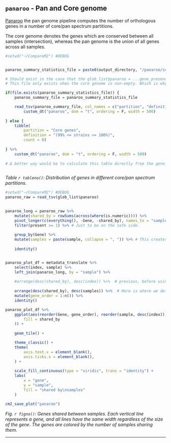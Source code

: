 


## `panaroo` - Pan and Core genome

[Panaroo](https://gtonkinhill.github.io/panaroo/#/) the pan genome pipeline computes the number of orthologous genes in a number of core/pan spectrum partitions.

The core genome denotes the genes which are conserved between all samples (intersection), whereas the pan genome is the union of all genes across all samples.

```r


#setwd("~/CompareM2") #DEBUG


panaroo_summary_statistics_file = paste0(output_directory, "/panaroo/summary_statistics.txt")

# Should exist in the case that the glob_list$panaroo = ...gene_presence_absence.Rtab file exists.
# This file only exists when the core genome is non-empty. Which is why we need an if-statement to check.

if(file.exists(panaroo_summary_statistics_file)) {
    panaroo_summary_file = panaroo_summary_statistics_file

    read_tsv(panaroo_summary_file, col_names = c("partition", "definition", "count")) %>% 
        custom_dt("panaroo", dom = "t", ordering = F, width = 500)
        
} else {
    tibble(
        partition = "Core genes", 
        definition = "(99% <= strains <= 100%)", 
        count = 0)
    
} %>%
    custom_dt("panaroo", dom = "t", ordering = F, width = 500)
    
# A better way would be to calculate this table directly from the gene_presence_absence.Rtab file that is used in the next section. But that would require time.



```

*Table `r tableno()`: Distribution of genes in different core/pan spectrum partitions.*

```r


#setwd("~/CompareM2") #DEBUG
panaroo_raw = read_tsv(glob_list$panaroo)
 

panaroo_long = panaroo_raw %>% 
    mutate(shared_by = rowSums(across(where(is.numeric)))) %>%
    pivot_longer(c(everything(), -Gene, -shared_by), names_to = "sample", values_to = "present", cols_vary = "slowest") %>% 
    filter(present >= 1) %>% # Just to be on the safe side.
    
    group_by(Gene) %>% 
    mutate(samples = paste(sample, collapse = ", ")) %>% # This creates a sortable column that identifies the unique combination of samples, so they can be ordered better.
    
    identity()


panaroo_plot_df = metadata_translate %>% 
    select(index, sample) %>% 
    left_join(panaroo_long, by = "sample") %>% 
    
    #arrange(desc(shared_by), desc(index)) %>%  # previous, before using "samples"
    
    arrange(desc(shared_by), desc(samples)) %>%  # Here is where we define the gene order
    mutate(gene_order = 1:n()) %>% 
    identity()

panaroo_plot_df %>%
    ggplot(aes(reorder(Gene, gene_order), reorder(sample, desc(index)), 
        fill = shared_by
    )) +
    
    geom_tile() +

    theme_classic() +
    theme(
        axis.text.x = element_blank(),
        axis.ticks.x = element_blank(),
    ) +
    
    scale_fill_continuous(type = "viridis", trans = "identity") +
    labs(
        x = "gene",
        y = "sample",
        fill = "shared by\nsamples"
    )
    
cm2_save_plot("panaroo")

```

*Fig. `r figno()`: Genes shared between samples. Each vertical line represents a gene, and all lines have the same width regardless of the size of the gene. The genes are colored by the number of samples sharing them.*


---




